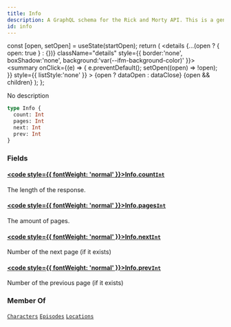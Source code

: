 ```yaml
---
title: Info
description: A GraphQL schema for the Rick and Morty API. This is a generated file.
id: info
---
```









  const [open, setOpen] = useState(startOpen);
  return (
    <details {...(open ? { open: true } : {})} className="details" style={{ border:'none', boxShadow:'none', background:'var(--ifm-background-color)' }}>
      <summary
        onClick={(e) => {
          e.preventDefault();
          setOpen((open) => !open);
        }}
        style={{ listStyle:'none' }}
      >
      {open ? dataOpen : dataClose}
      </summary>
      {open && children}
    </details>
  );
};








No description


```graphql
type Info {
  count: Int
  pages: Int
  next: Int
  prev: Int
}
```




### Fields

#### [<code style={{ fontWeight: 'normal' }}>Info.<b>count</b></code>](#)<Bullet />[`Int`](/schema/types/scalars/int.mdx) <Badge class="badge badge--secondary" text="scalar"/> 
The length of the response.


#### [<code style={{ fontWeight: 'normal' }}>Info.<b>pages</b></code>](#)<Bullet />[`Int`](/schema/types/scalars/int.mdx) <Badge class="badge badge--secondary" text="scalar"/> 
The amount of pages.


#### [<code style={{ fontWeight: 'normal' }}>Info.<b>next</b></code>](#)<Bullet />[`Int`](/schema/types/scalars/int.mdx) <Badge class="badge badge--secondary" text="scalar"/> 
Number of the next page (if it exists)


#### [<code style={{ fontWeight: 'normal' }}>Info.<b>prev</b></code>](#)<Bullet />[`Int`](/schema/types/scalars/int.mdx) <Badge class="badge badge--secondary" text="scalar"/> 
Number of the previous page (if it exists)






### Member Of

[`Characters`](/schema/types/objects/characters.mdx)  <Badge class="badge badge--secondary" text="object"/><Bullet />[`Episodes`](/schema/types/objects/episodes.mdx)  <Badge class="badge badge--secondary" text="object"/><Bullet />[`Locations`](/schema/types/objects/locations.mdx)  <Badge class="badge badge--secondary" text="object"/>

